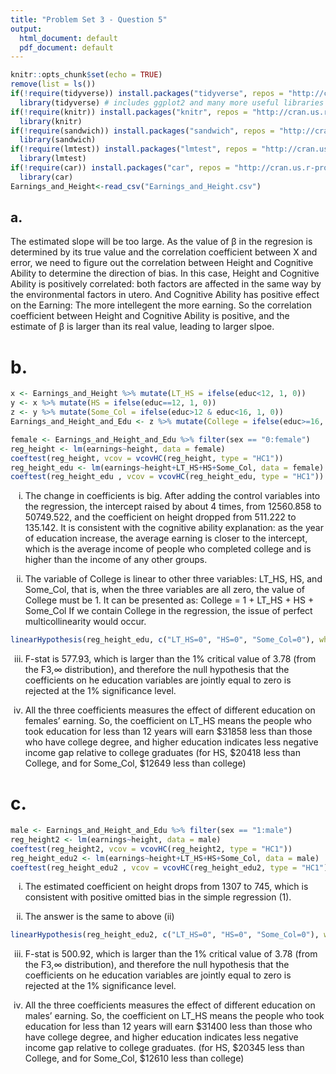 ```yaml
---
title: "Problem Set 3 - Question 5"
output:
  html_document: default
  pdf_document: default
---
```


```r
knitr::opts_chunk$set(echo = TRUE)
remove(list = ls())
if(!require(tidyverse)) install.packages("tidyverse", repos = "http://cran.us.r-project.org") # run this the first time (only need to once)
  library(tidyverse) # includes ggplot2 and many more useful libraries
if(!require(knitr)) install.packages("knitr", repos = "http://cran.us.r-project.org")
  library(knitr)
if(!require(sandwich)) install.packages("sandwich", repos = "http://cran.us.r-project.org")
  library(sandwich)
if(!require(lmtest)) install.packages("lmtest", repos = "http://cran.us.r-project.org")
  library(lmtest)
if(!require(car)) install.packages("car", repos = "http://cran.us.r-project.org")
  library(car)
Earnings_and_Height<-read_csv("Earnings_and_Height.csv")
```

## a.
The estimated slope will be too large. As the value of β in the regresion is determined by its true value and the correlation coefficient between X and error, we need to figure out the correlation between Height and Cognitive Ability to determine the direction of bias.
In this case, Height and Cognitive Ability is positively correlated: both factors are affected in the same way by the environmental factors in utero. And Cognitive Ability has positive effect on the Earning: The more intellegent the more earning. So the correlation coefficient between Height and Cognitive Ability is positive, and the estimate of β is larger than its real value, leading to larger slpoe.

# b.
```r
x <- Earnings_and_Height %>% mutate(LT_HS = ifelse(educ<12, 1, 0))
y <- x %>% mutate(HS = ifelse(educ==12, 1, 0))
z <- y %>% mutate(Some_Col = ifelse(educ>12 & educ<16, 1, 0))
Earnings_and_Height_and_Edu <- z %>% mutate(College = ifelse(educ>=16, 1, 0))

female <- Earnings_and_Height_and_Edu %>% filter(sex == "0:female") 
reg_height <- lm(earnings~height, data = female)
coeftest(reg_height, vcov = vcovHC(reg_height, type = "HC1"))
reg_height_edu <- lm(earnings~height+LT_HS+HS+Some_Col, data = female)
coeftest(reg_height_edu , vcov = vcovHC(reg_height_edu, type = "HC1"))

```
  i. The change in coefficients is big. After adding the control variables into the regression, the intercept raised by about 4 times, from 12560.858 to 50749.522, and the coefficient on height dropped from 511.222 to 135.142. 
It is consistent with the cognitive ability explanation: as the year of education increase, the average earning is closer to the intercept, which is the average income of people who completed college and is higher than the income of any other groups.

  ii. The variable of College is linear to other three variables: LT_HS, HS, and Some_Col, that is, when the three variables are all zero, the value of College must be 1. It can be presented as: College = 1 + LT_HS + HS + Some_Col
If we contain College in the regression, the issue of perfect multicollinearity would occur.
```r
linearHypothesis(reg_height_edu, c("LT_HS=0", "HS=0", "Some_Col=0"), white.adjust = "hc1")
```

  iii. F-stat is 577.93, which is larger than the 1% critical value of 3.78 (from the F3,∞ distribution), and therefore the null hypothesis that the coefficients on he education variables are jointly equal to zero is rejected at the 1% significance level.

  iv. All the three coefficients measures the effect of different education on females' earning. So, the coefficient on LT_HS means the people who took education for less than 12 years will earn $31858 less than those who have college degree, and higher education indicates less negative income gap relative to college graduates (for HS, $20418 less than College, and for Some_Col, $12649 less than college)
  

# c.
```r
male <- Earnings_and_Height_and_Edu %>% filter(sex == "1:male") 
reg_height2 <- lm(earnings~height, data = male)
coeftest(reg_height2, vcov = vcovHC(reg_height2, type = "HC1"))
reg_height_edu2 <- lm(earnings~height+LT_HS+HS+Some_Col, data = male)
coeftest(reg_height_edu2 , vcov = vcovHC(reg_height_edu2, type = "HC1"))

```

  i. The estimated coefficient on height drops from 1307 to 745, which is consistent with positive omitted bias in the simple regression (1).
  
  ii. The answer is the same to above (ii)
  
```r
linearHypothesis(reg_height_edu2, c("LT_HS=0", "HS=0", "Some_Col=0"), white.adjust = "hc1")
```
  iii. F-stat is 500.92, which is larger than the 1% critical value of 3.78 (from the F3,∞ distribution), and therefore the null hypothesis that the coefficients on he education variables are jointly equal to zero is rejected at the 1% significance level.
  
  iv. All the three coefficients measures the effect of different education on males' earning. So, the coefficient on LT_HS means the people who took education for less than 12 years will earn $31400 less than those who have college degree, and higher education indicates less negative income gap relative to college graduates. (for HS, $20345 less than College, and for Some_Col, $12610 less than college)